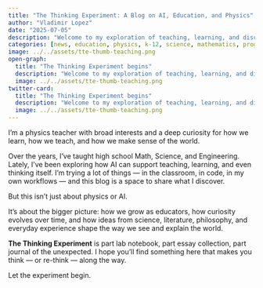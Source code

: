 ```yaml
---
title: "The Thinking Experiment: A Blog on AI, Education, and Physics"
author: "Vladimir Lopez"
date: "2025-07-05"
description: "Welcome to my exploration of teaching, learning, and discovery. A physics teacher's journey into AI, coding, and reimagining education."
categories: [news, education, physics, k-12, science, mathematics, programming, technology, philosophy, history, culture]
image: ../../assets/tte-thumb-teaching.png
open-graph:
  title: "The Thinking Experiment begins"
  description: "Welcome to my exploration of teaching, learning, and discovery. A physics teacher's journey into AI, coding, and reimagining education."
  image: ../../assets/tte-thumb-teaching.png
twitter-card:
  title: "The Thinking Experiment begins"
  description: "Welcome to my exploration of teaching, learning, and discovery. A physics teacher's journey into AI, coding, and reimagining education."
  image: ../../assets/tte-thumb-teaching.png
---
```


I'm a physics teacher with broad interests and a deep curiosity for how we learn, how we teach, and how we make sense of the world.

Over the years, I’ve taught high school Math, Science, and Engineering. Lately, I’ve been exploring how AI can support teaching, learning, and even thinking itself. I’m trying a lot of things — in the classroom, in code, in my own workflows — and this blog is a space to share what I discover.

But this isn’t just about physics or AI.

It’s about the bigger picture: how we grow as educators, how curiosity evolves over time, and how ideas from science, literature, philosophy, and everyday experience shape the way we see and explain the world.

**The Thinking Experiment** is part lab notebook, part essay collection, part journal of the unexpected. I hope you’ll find something here that makes you think — or re-think — along the way.

Let the experiment begin.
